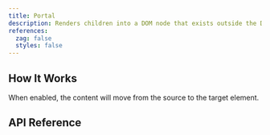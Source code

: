```yaml
---
title: Portal
description: Renders children into a DOM node that exists outside the DOM hierarchy.
references:
  zag: false
  styles: false
---
```




<Framework id="react">
	<Preview framework="react" files={{ 'app.tsx': DefaultReactRaw }} client:visible>
		<DefaultReact client:visible />
	</Preview>
</Framework>
<Framework id="svelte">
	<Preview framework="svelte" files={{ 'app.svelte': DefaultSvelteRaw }} client:visible>
		<DefaultSvelte client:visible />
	</Preview>
</Framework>

## How It Works

When enabled, the content will move from the source to the target element.

## API Reference

<ApiTable />
